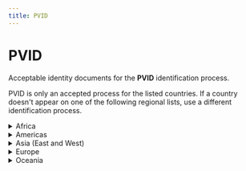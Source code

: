 ```yaml
---
title: PVID
---
```


# PVID

Acceptable identity documents for the **PVID** identification process.

PVID is only an accepted process for the listed countries.
If a country doesn't appear on one of the following regional lists, use a different identification process.

<details>
  <summary>Africa</summary>
  <div>
    <p>✓ **Passports** are the only acceptable identity document for PVID for the following countries:</p>
    <ul>
        <li>🇩🇿 Algeria</li>
        <li>🇨🇲 Cameroon</li>
        <li>🇨🇮 Côte d'Ivoire</li>
        <li>🇪🇬 Egypt</li>
        <li>🇬🇭 Ghana</li>
        <li>🇬🇳 Guinea</li>
        <li>🇰🇪 Kenya</li>
        <li>🇲🇱 Mali</li>
        <li>🇲🇦 Morocco</li>
        <li>🇳🇬 Nigeria</li>
        <li>🇿🇦 South Africa</li>
        <li>🇺🇬 Uganda</li>
    </ul>
  </div>
</details>

<details>
  <summary>Americas</summary>
  <div>
    <p>✓ **Passports** are the only acceptable identity document for PVID for the following countries:</p>
    <ul>
        <li>🇦🇷 Argentina</li>
        <li>🇧🇷 Brazil</li>
        <li>🇨🇦 Canada</li>
        <li>🇨🇱 Chile</li>
        <li>🇨🇴 Colombia</li>
        <li>🇲🇽 Mexico</li>
        <li>🇵🇦 Panama</li>
        <li>🇵🇪 Peru</li>
        <li>🇰🇳 Saint Kitts and Nevis</li>
        <li>🇺🇾 Uruguay</li>
        <li>🇻🇪 Venezuela</li>
    </ul>
  </div>
</details>

<details>
  <summary>Asia (East and West)</summary>
  <div>
    <p>✓ **Passports** are the only acceptable identity document for PVID for the following countries:</p>
    <ul>
        <li>🇦🇫 Afghanistan</li>
        <li>🇧🇭 Bahrain</li>
        <li>🇧🇩 Bangladesh</li>
        <li>🇧🇳 Brunei Darussalam</li>
        <li>🇨🇳 China</li>
        <li>🇭🇰 Hong Kong</li>
        <li>🇮🇱 Israel</li>
        <li>🇯🇵 Japan</li>
        <li>🇯🇴 Jordan</li>
        <li>🇰🇿 Kazakhstan</li>
        <li>🇰🇼 Kuwait</li>
        <li>🇱🇧 Lebanon</li>
        <li>🇲🇴 Macao</li>
        <li>🇲🇾 Malaysia</li>
        <li>🇳🇵 Nepal</li>
        <li>🇴🇲 Oman</li>
        <li>🇵🇰 Pakistan</li>
        <li>🇷🇺 Russia</li>
        <li>🇸🇦 Saudi Arabia</li>
        <li>🇸🇬 Singapore</li>
        <li>🇰🇷 South Korea</li>
        <li>🇹🇼 Taiwan</li>
        <li>🇹🇭 Thailand</li>
        <li>🇹🇱 Timor-Leste</li>
        <li>🇹🇷 Turkey</li>
        <li>🇦🇪 United Arab Emirates</li>
    </ul>
  </div>
</details>

<details>
  <summary>Europe</summary>
  <div>
    <table>
    <tr>
        <th>Country</th>
        <th>Identity card</th>
        <th>Passport</th>
        <th>Residence permit</th>
    </tr>
    <tr>
        <td>🇦🇩 Andorra</td>
        <td></td>
        <td>✓ Passport</td>
        <td></td>
    </tr>
    <tr>
        <td>🇦🇲 Armenia</td>
        <td></td>
        <td>✓ Passport</td>
        <td></td>
    </tr>
    <tr>
        <td>🇦🇹 Austria</td>
        <td>✓ Identity card</td>
        <td>✓ Passport</td>
        <td>✓ Residence permit</td>
    </tr>
    <tr>
        <td>🇧🇪 Belgium</td>
        <td>✓ Identity card</td>
        <td>✓ Passport</td>
        <td>✓ Residence permit</td>
    </tr>
    <tr>
        <td>🇧🇦 Bosnia and Herzegovina</td>
        <td></td>
        <td>✓ Passport</td>
        <td></td>
    </tr>
    <tr>
        <td>🇧🇬 Bulgaria</td>
        <td>✓ Identity card</td>
        <td>✓ Passport</td>
        <td></td>
    </tr>
    <tr>
        <td>🇨🇾 Cyprus</td>
        <td>✓ Identity card</td>
        <td>✓ Passport</td>
        <td>✓ Residence permit</td>
    </tr>
    <tr>
        <td>🇨🇿 Czechia</td>
        <td>✓ Identity card</td>
        <td>✓ Passport</td>
        <td></td>
    </tr>
    <tr>
        <td>🇩🇰 Denmark</td>
        <td></td>
        <td>✓ Passport</td>
        <td></td>
    </tr>
    <tr>
        <td>🇪🇪 Estonia</td>
        <td>✓ Identity card</td>
        <td>✓ Passport</td>
        <td>✓ Residence permit</td>
    </tr>
    <tr>
        <td>🇫🇮 Finland</td>
        <td>✓ Identity card</td>
        <td>✓ Passport</td>
        <td>✓ Residence permit</td>
    </tr>
    <tr>
        <td>🇫🇷 France</td>
        <td>✓ Identity card</td>
        <td>✓ Passport</td>
        <td>✓ Residence permit</td>
    </tr>
    <tr>
        <td>🇩🇪 Germany</td>
        <td>✓ Identity card</td>
        <td>✓ Passport</td>
        <td>✓ Residence permit</td>
    </tr>
    <tr>
        <td>🇬🇷 Greece</td>
        <td></td>
        <td>✓ Passport</td>
        <td></td>
    </tr>
    <tr>
        <td>🇻🇦 Holy See (Vatican)</td>
        <td></td>
        <td>✓ Passport</td>
        <td></td>
    </tr>
    <tr>
        <td>🇭🇺 Hungary</td>
        <td>✓ Identity card</td>
        <td>✓ Passport</td>
        <td></td>
    </tr>
    <tr>
        <td>🇮🇸 Iceland</td>
        <td></td>
        <td>✓ Passport</td>
        <td></td>
    </tr>
    <tr>
        <td>🇮🇪 Ireland</td>
        <td></td>
        <td>✓ Passport</td>
        <td></td>
    </tr>
    <tr>
        <td>🇮🇹 Italy</td>
        <td>✓ Identity card</td>
        <td>✓ Passport</td>
        <td>✓ Residence permit</td>
    </tr>
    <tr>
        <td>🇽🇰 Kosovo</td>
        <td></td>
        <td>✓ Passport</td>
        <td></td>
    </tr>
    <tr>
        <td>🇱🇻 Latvia</td>
        <td>✓ Identity card</td>
        <td>✓ Passport</td>
        <td>✓ Residence permit</td>
    </tr>
    <tr>
        <td>🇱🇮 Liechtenstein</td>
        <td>✓ Identity card</td>
        <td>✓ Passport</td>
        <td></td>
    </tr>
    <tr>
        <td>🇱🇹 Lithuania</td>
        <td>✓ Identity card</td>
        <td>✓ Passport</td>
        <td>✓ Residence permit</td>
    </tr>
    <tr>
        <td>🇱🇺 Luxembourg</td>
        <td>✓ Identity card</td>
        <td>✓ Passport</td>
        <td>✓ Residence permit</td>
    </tr>
    <tr>
        <td>🇲🇹 Malta</td>
        <td>✓ Identity card</td>
        <td>✓ Passport</td>
        <td></td>
    </tr>
    <tr>
        <td>🇲🇩 Moldova</td>
        <td></td>
        <td>✓ Passport</td>
        <td></td>
    </tr>
    <tr>
        <td>🇲🇨 Monaco</td>
        <td></td>
        <td>✓ Passport</td>
        <td></td>
    </tr>
    <tr>
        <td>🇳🇱 Netherlands</td>
        <td>✓ Identity card</td>
        <td>✓ Passport</td>
        <td></td>
    </tr>
    <tr>
        <td>🇲🇰 North Macedonia</td>
        <td></td>
        <td>✓ Passport</td>
        <td></td>
    </tr>
    <tr>
        <td>🇳🇴 Norway</td>
        <td>✓ Identity card</td>
        <td>✓ Passport</td>
        <td></td>
    </tr>
    <tr>
        <td>🇵🇱 Poland</td>
        <td>✓ Identity card</td>
        <td>✓ Passport</td>
        <td></td>
    </tr>
    <tr>
        <td>🇵🇹 Portugal</td>
        <td>✓ Identity card</td>
        <td>✓ Passport</td>
        <td>✓ Residence permit</td>
    </tr>
    <tr>
        <td>🇷🇴 Romania</td>
        <td>✓ Identity card</td>
        <td>✓ Passport</td>
        <td></td>
    </tr>
    <tr>
        <td>🇸🇲 San Marino</td>
        <td></td>
        <td>✓ Passport</td>
        <td></td>
    </tr>
    <tr>
        <td>🇷🇸 Serbia</td>
        <td></td>
        <td>✓ Passport</td>
        <td></td>
    </tr>
    <tr>
        <td>🇸🇰 Slovakia</td>
        <td>✓ Identity card</td>
        <td>✓ Passport</td>
        <td>✓ Residence permit</td>
    </tr>
    <tr>
        <td>🇸🇮 Slovenia</td>
        <td>✓ Identity card</td>
        <td>✓ Passport</td>
        <td>✓ Residence permit</td>
    </tr>
    <tr>
        <td>🇪🇸 Spain</td>
        <td>✓ Identity card</td>
        <td>✓ Passport</td>
        <td>✓ Residence permit</td>
    </tr>
    <tr>
        <td>🇸🇪 Sweden</td>
        <td>✓ Identity card</td>
        <td>✓ Passport</td>
        <td></td>
    </tr>
    <tr>
        <td>🇨🇭 Switzerland</td>
        <td>✓ Identity card</td>
        <td>✓ Passport</td>
        <td></td>
    </tr>
    <tr>
        <td>🇺🇦 Ukraine</td>
        <td>✓ Identity card</td>
        <td>✓ Passport</td>
        <td></td>
    </tr>
    <tr>
        <td>🇬🇧 United Kingdom</td>
        <td></td>
        <td>✓ Passport</td>
        <td></td>
    </tr>
    </table>
  </div>
</details>

<details>
  <summary>Oceania</summary>
  <div>
    <p>✓ **Passports** are the only acceptable identity document for PVID for the following countries:</p>
    <ul>
        <li>🇦🇺 Australia</li>
        <li>🇳🇿 New Zealand</li>
        <li>🇸🇧 Solomon Islands</li>
    </ul>
  </div>
</details>